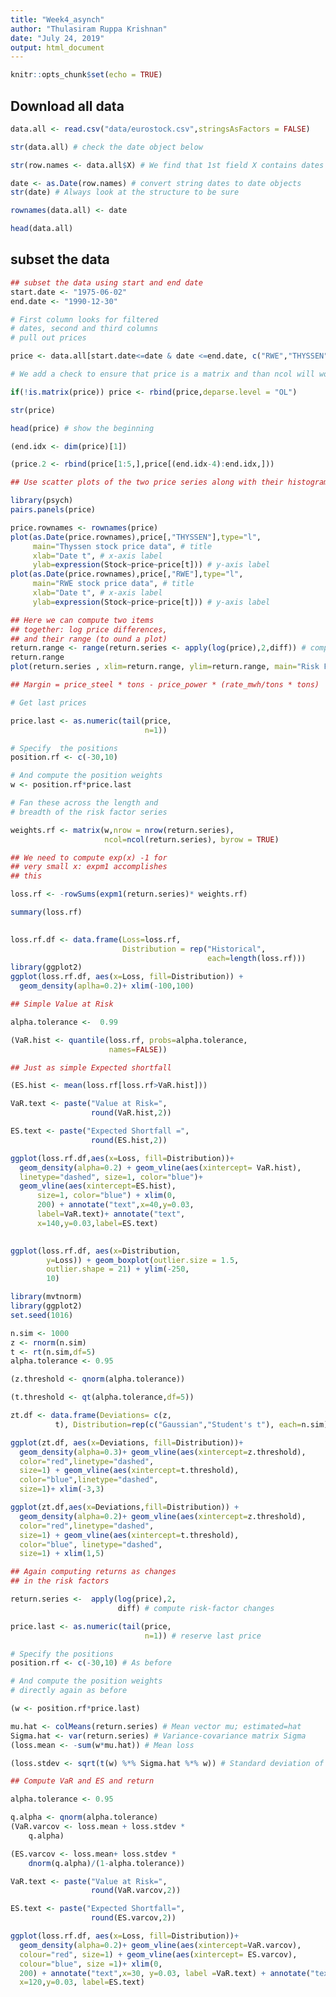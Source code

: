 ---
title: "Week4_asynch"
author: "Thulasiram Ruppa Krishnan"
date: "July 24, 2019"
output: html_document
---

```{r setup, include=FALSE}
knitr::opts_chunk$set(echo = TRUE)
```

## Download all data

```{r}
data.all <- read.csv("data/eurostock.csv",stringsAsFactors = FALSE)

str(data.all) # check the date object below
```


```{r}
str(row.names <- data.all$X) # We find that 1st field X contains dates

date <- as.Date(row.names) # convert string dates to date objects
str(date) # Always look at the structure to be sure

rownames(data.all) <- date

head(data.all)

```

## subset the data

```{r}
## subset the data using start and end date
start.date <- "1975-06-02"
end.date <- "1990-12-30"

# First column looks for filtered
# dates, second and third columns 
# pull out prices

price <- data.all[start.date<=date & date <=end.date, c("RWE","THYSSEN")]

# We add a check to ensure that price is a matrix and than ncol will work

if(!is.matrix(price)) price <- rbind(price,deparse.level = "OL")

str(price)

head(price) # show the beginning

```


```{r}
(end.idx <- dim(price)[1])

(price.2 <- rbind(price[1:5,],price[(end.idx-4):end.idx,]))

```

```{r}
## Use scatter plots of the two price series along with their histograms to examine

library(psych)
pairs.panels(price)

price.rownames <- rownames(price)
plot(as.Date(price.rownames),price[,"THYSSEN"],type="l",
     main="Thyssen stock price data", # title
     xlab="Date t", # x-axis label
     ylab=expression(Stock~price~price[t])) # y-axis label
plot(as.Date(price.rownames),price[,"RWE"],type="l",
     main="RWE stock price data", # title
     xlab="Date t", # x-axis label
     ylab=expression(Stock~price~price[t])) # y-axis label
```


```{r}

## Here we can compute two items
## together: log price differences,
## and their range (to ound a plot)
return.range <- range(return.series <- apply(log(price),2,diff)) # compute log-returns and range
return.range
plot(return.series , xlim=return.range, ylim=return.range, main="Risk Factor Changes", cex=0.2)

```

```{r}

## Margin = price_steel * tons - price_power * (rate_mwh/tons * tons)

# Get last prices

price.last <- as.numeric(tail(price,
                              n=1))

# Specify  the positions
position.rf <- c(-30,10)

# And compute the position weights
w <- position.rf*price.last

# Fan these across the length and
# breadth of the risk factor series

weights.rf <- matrix(w,nrow = nrow(return.series),
                     ncol=ncol(return.series), byrow = TRUE)

## We need to compute exp(x) -1 for
## very small x: expm1 accomplishes
## this

loss.rf <- -rowSums(expm1(return.series)* weights.rf)

summary(loss.rf)
  
```



```{r}
loss.rf.df <- data.frame(Loss=loss.rf,
                         Distribution = rep("Historical",
                                            each=length(loss.rf)))
library(ggplot2)
ggplot(loss.rf.df, aes(x=Loss, fill=Distribution)) +
  geom_density(aplha=0.2)+ xlim(-100,100)

```


```{r}
## Simple Value at Risk

alpha.tolerance <-  0.99

(VaR.hist <- quantile(loss.rf, probs=alpha.tolerance,
                      names=FALSE))

## Just as simple Expected shortfall

(ES.hist <- mean(loss.rf[loss.rf>VaR.hist]))

VaR.text <- paste("Value at Risk=",
                  round(VaR.hist,2))

ES.text <- paste("Expected Shortfall =",
                  round(ES.hist,2))

ggplot(loss.rf.df,aes(x=Loss, fill=Distribution))+
  geom_density(alpha=0.2) + geom_vline(aes(xintercept= VaR.hist),
  linetype="dashed", size=1, color="blue")+
  geom_vline(aes(xintercept=ES.hist),
      size=1, color="blue") + xlim(0,
      200) + annotate("text",x=40,y=0.03,
      label=VaR.text)+ annotate("text",
      x=140,y=0.03,label=ES.text)
  

ggplot(loss.rf.df, aes(x=Distribution,
        y=Loss)) + geom_boxplot(outlier.size = 1.5, 
        outlier.shape = 21) + ylim(-250,
        10)

```


```{r}

library(mvtnorm)
library(ggplot2)
set.seed(1016)

n.sim <- 1000
z <- rnorm(n.sim)
t <- rt(n.sim,df=5)
alpha.tolerance <- 0.95

(z.threshold <- qnorm(alpha.tolerance))

```


```{r}
(t.threshold <- qt(alpha.tolerance,df=5))

```

```{r}
zt.df <- data.frame(Deviations= c(z,
          t), Distribution=rep(c("Gaussian","Student's t"), each=n.sim))

ggplot(zt.df, aes(x=Deviations, fill=Distribution))+
  geom_density(alpha=0.3)+ geom_vline(aes(xintercept=z.threshold),
  color="red",linetype="dashed",
  size=1) + geom_vline(aes(xintercept=t.threshold),
  color="blue",linetype="dashed",
  size=1)+ xlim(-3,3)
```

```{r}
ggplot(zt.df,aes(x=Deviations,fill=Distribution)) +
  geom_density(alpha=0.2)+ geom_vline(aes(xintercept=z.threshold),
  color="red",linetype="dashed",
  size=1) + geom_vline(aes(xintercept=t.threshold),
  color="blue", linetype="dashed",
  size=1) + xlim(1,5)
```


```{r}
## Again computing returns as changes
## in the risk factors

return.series <-  apply(log(price),2,
                        diff) # compute risk-factor changes

price.last <- as.numeric(tail(price,
                              n=1)) # reserve last price

# Specify the positions
position.rf <- c(-30,10) # As before

# And compute the position weights
# directly again as before

(w <- position.rf*price.last)

mu.hat <- colMeans(return.series) # Mean vector mu; estimated=hat
Sigma.hat <- var(return.series) # Variance-covariance matrix Sigma
(loss.mean <- -sum(w*mu.hat)) # Mean loss

(loss.stdev <- sqrt(t(w) %*% Sigma.hat %*% w)) # Standard deviation of loss

## Compute VaR and ES and return

alpha.tolerance <- 0.95

q.alpha <- qnorm(alpha.tolerance)
(VaR.varcov <- loss.mean + loss.stdev *
    q.alpha)

(ES.varcov <- loss.mean+ loss.stdev *
    dnorm(q.alpha)/(1-alpha.tolerance))

```


```{r}
VaR.text <- paste("Value at Risk=",
                  round(VaR.varcov,2))

ES.text <- paste("Expected Shortfall=",
                  round(ES.varcov,2))

ggplot(loss.rf.df, aes(x=Loss, fill=Distribution))+
  geom_density(alpha=0.2)+ geom_vline(aes(xintercept=VaR.varcov),
  colour="red", size=1) + geom_vline(aes(xintercept= ES.varcov),
  colour="blue", size =1)+ xlim(0,
  200) + annotate("text",x=30, y=0.03, label =VaR.text) + annotate("text",
  x=120,y=0.03, label=ES.text)

```

